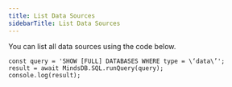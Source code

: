 ```yaml
---
title: List Data Sources
sidebarTitle: List Data Sources
---
```


You can list all data sources using the code below.

```
const query = 'SHOW [FULL] DATABASES WHERE type = \‘data\’';
result = await MindsDB.SQL.runQuery(query);
console.log(result);
```
